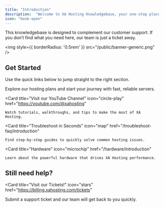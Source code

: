 ```yaml
---
title: "Introduction"
description:  "Welcome to XA Hosting Knowledgebase, your one-stop place for guides, tips, and support. Get started quickly, explore features, and make the most of your hosting with ease."
icon: "book-open"
---
```


<Tip icon="key" color="#E759FF" iconType="regular">This knowledgebase is designed to complement our customer support. If you don’t find what you need here, our team is just a ticket away.</Tip>

<img
  style={{ borderRadius: '0.5rem' }}
  src="/public/banner-generic.png"
/>

## Get Started

Use the quick links below to jump straight to the right section.

<Columns cols={2}>
  <Card
    title="Get Hosting Today!"
    icon="server"
    href="https://xahosting.com/games"
  >
    Explore our hosting plans and start your journey with fast, reliable servers.
  </Card>

  <Card
    title="Visit our YouTube Channel"
    icon="circle-play"
    href="https://youtube.com/@xahosting"
  >
    Watch tutorials, walkthroughs, and tips to make the most of XA Hosting.
  </Card>

  <Card
    title="Troubleshoot in Seconds"
    icon="map"
    href="/troubleshoot-faq/introduction"
  >
    Find step-by-step guides to quickly solve common hosting issues.
  </Card>

  <Card
    title="Hardware"
    icon="microchip"
    href="/hardware/introduction"
  >
    Learn about the powerful hardware that drives XA Hosting performance.
  </Card>
</Columns>

## Still need help?

<Card
  title="Visit our Tickets!"
  icon="stars"
  href="https://billing.xahosting.com/tickets"
>
  Submit a support ticket and our team will get back to you quickly.
</Card>